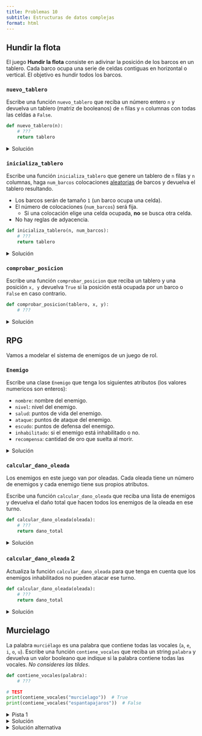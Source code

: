 ```yaml
---
title: Problemas 10
subtitle: Estructuras de datos complejas
format: html
---
```


## Hundir la flota

El juego **Hundir la flota** consiste en adivinar la posición de los barcos en un tablero. Cada barco ocupa una serie de celdas contiguas en horizontal o vertical. El objetivo es hundir todos los barcos.

### `nuevo_tablero`

Escribe una función `nuevo_tablero` que reciba un número entero `n` y devuelva un tablero (matriz de booleanos) de `n` filas y `n` columnas con todas las celdas a `False`.

```python
def nuevo_tablero(n):
    # ???
    return tablero
```

<details>
<summary>Solución</summary>

```python
def nuevo_tablero(n):
    tablero = [None] * n
    for i in range(n):
        tablero[i] = [False] * n
    return tablero
```

</details>

### `inicializa_tablero`

Escribe una función `inicializa_tablero` que genere un tablero de `n` filas y `n` columnas, haga `num_barcos` colocaciones [aleatorias](../01_teoria/03_composicion/306_composicion_iterativa_avanzada.qmd#n%C3%BAmeros-pseudo-aleatorios-en-python) de barcos y devuelva el tablero resultando.


- Los barcos serán de tamaño `1` (un barco ocupa una celda).
- El número de colocaciones (`num_barcos`) será fija.
    - Si una colocación elige una celda ocupada, **no** se busca otra celda.
- No hay reglas de adyacencia.


```python
def inicializa_tablero(n, num_barcos):
    # ???
    return tablero
```

<details>
<summary>Solución</summary>

```python
import random

def inicializa_tablero(n, num_barcos):
    tablero = nuevo_tablero(n)
    for i in range(num_barcos):
        fila = random.randint(0, n - 1)
        columna = random.randint(0, n - 1)
        tablero[fila][columna] = True
    return tablero
```
    
</details>


### `comprobar_posicion`

Escribe una función `comprobar_posicion` que reciba un tablero y una posición `x, y` devuelva `True` si la posición está ocupada por un barco o `False` en caso contrario.

```python
def comprobar_posicion(tablero, x, y):
    # ???
```

<details>
<summary>Solución</summary>

```python
def comprobar_posicion(tablero, x, y):
    return tablero[x][y]
```

</details>

## RPG

Vamos a modelar el sistema de enemigos de un juego de rol.

### `Enemigo`

Escribe una clase `Enemigo` que tenga los siguientes atributos (los valores numericos son enteros):

- `nombre`: nombre del enemigo.
- `nivel`: nivel del enemigo.
- `salud`: puntos de vida del enemigo.
- `ataque`: puntos de ataque del enemigo.
- `escudo`: puntos de defensa del enemigo.
- `inhabilitado`: si el enemigo está inhabilitado o no.
- `recompensa`: cantidad de oro que suelta al morir.

<details>
<summary>Solución</summary>

```python
@dataclasses.dataclass
class Enemigo:
    nombre: str
    nivel: int
    salud: int
    ataque: int
    escudo: int
    inhabilitado: bool
    recompensa: int
```

</details>

### `calcular_dano_oleada`

Los enemigos en este juego van por oleadas.
Cada oleada tiene un número de enemigos y cada enemigo tiene sus propios atributos.

Escribe una función `calcular_dano_oleada` que reciba una lista de enemigos y devuelva el daño total que hacen todos los enemigos de la oleada en ese turno.

```python
def calcular_dano_oleada(oleada):
    # ???
    return dano_total
```

<details>
<summary>Solución</summary>

```python
def calcular_dano_oleada(oleada):
    dano_total = 0
    for i in range(len(oleada)):
        dano_total += oleada[i].ataque
    return dano_total
```

</details>

### `calcular_dano_oleada` 2

Actualiza la función `calcular_dano_oleada` para que tenga en cuenta que los enemigos inhabilitados no pueden atacar ese turno.

```python
def calcular_dano_oleada(oleada):
    # ???
    return dano_total
```

<details>
<summary>Solución</summary>

```python
def calcular_dano_oleada(oleada):
    dano_total = 0
    for i in range(len(oleada)):
        if not oleada[i].inhabilitado:
            dano_total += oleada[i].ataque
    return dano_total
```

</details>


## Murcielago

La palabra `murciélago` es una palabra que contiene todas las vocales (`a`, `e`, `i`, `o`, `u`). Escribe una función `contiene_vocales` que reciba un string `palabra` y devuelva un valor booleano que indique si la palabra contiene todas las vocales. _No consideres las tildes_.

```python
def contiene_vocales(palabra):
    # ???

# TEST
print(contiene_vocales("murcielago"))  # True
print(contiene_vocales("espantapajaros"))  # False
```

<details>
<summary>Pista 1</summary>

- Recorre la palabra letra a letra y "marca" qué vocales has encontrado.
- Al final, comprueba si has encontrado todas las vocales.

</details>

<details>
<summary>Solución</summary>

```python
def contiene_vocales(palabra):
    tiene_a = False
    tiene_e = False
    tiene_i = False
    tiene_o = False
    tiene_u = False

    for i in range(len(palabra)):
        letra = palabra[i]
        if letra == "a":
            tiene_a = True
        elif letra == "e":
            tiene_e = True
        elif letra == "i":
            tiene_i = True
        elif letra == "o":
            tiene_o = True
        elif letra == "u":
            tiene_u = True

    return tiene_a and tiene_e and tiene_i and tiene_o and tiene_u
```

</details>

<details>
<summary>Solución alternativa</summary>

```python
def contiene_vocales(palabra):
    letras = ["a", "e", "i", "o", "u"]
    tiene = [False, False, False, False, False]

    for i in range(len(palabra)):
        letra = palabra[i]
        for j in range(len(letras)):
            if letra == letras[j]:
                tiene[j] = True

    tiene_todas = True
    for i in range(len(tiene)):
        if not tiene[i]:
            tiene_todas = False

    return tiene_todas
```

</details> 
